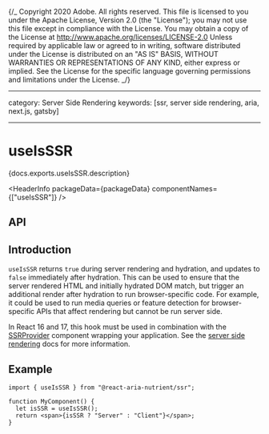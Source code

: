 {/_ Copyright 2020 Adobe. All rights reserved.
This file is licensed to you under the Apache License, Version 2.0 (the "License");
you may not use this file except in compliance with the License. You may obtain a copy
of the License at http://www.apache.org/licenses/LICENSE-2.0
Unless required by applicable law or agreed to in writing, software distributed under
the License is distributed on an "AS IS" BASIS, WITHOUT WARRANTIES OR REPRESENTATIONS
OF ANY KIND, either express or implied. See the License for the specific language
governing permissions and limitations under the License. _/}



---

category: Server Side Rendering
keywords: [ssr, server side rendering, aria, next.js, gatsby]

---

# useIsSSR

<PageDescription>{docs.exports.useIsSSR.description}</PageDescription>

<HeaderInfo packageData={packageData} componentNames={["useIsSSR"]} />

## API

<FunctionAPI function={docs.exports.useIsSSR} links={docs.links} />

## Introduction

`useIsSSR` returns `true` during server rendering and hydration, and updates to `false`
immediately after hydration. This can be used to ensure that the server rendered HTML
and initially hydrated DOM match, but trigger an additional render after hydration to
run browser-specific code. For example, it could be used to run media queries or feature
detection for browser-specific APIs that affect rendering but cannot be run server side.

In React 16 and 17, this hook must be used in combination with the [SSRProvider](SSRProvider.html) component
wrapping your application. See the [server side rendering](ssr.html) docs for more information.

## Example

```tsx
import { useIsSSR } from "@react-aria-nutrient/ssr";

function MyComponent() {
  let isSSR = useIsSSR();
  return <span>{isSSR ? "Server" : "Client"}</span>;
}
```
